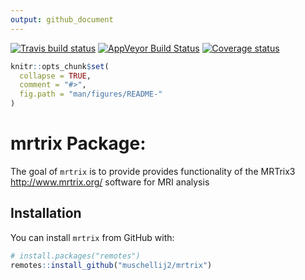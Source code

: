 ```yaml
---
output: github_document
---
```


[![Travis build status](https://travis-ci.org/muschellij2/mrtrix.svg?branch=master)](https://travis-ci.org/muschellij2/mrtrix)
[![AppVeyor Build Status](https://ci.appveyor.com/api/projects/status/github/muschellij2/mrtrix?branch=master&svg=true)](https://ci.appveyor.com/project/muschellij2/mrtrix)
[![Coverage status](https://coveralls.io/repos/github/muschellij2/mrtrix/badge.svg?branch=master)](https://coveralls.io/r/muschellij2/mrtrix?branch=master)
<!-- README.md is generated from README.Rmd. Please edit that file -->

```r
knitr::opts_chunk$set(
  collapse = TRUE,
  comment = "#>",
  fig.path = "man/figures/README-"
)
```
# mrtrix Package: 
The goal of `mrtrix` is to provide provides functionality of the MRTrix3 <http://www.mrtrix.org/> software for MRI analysis

## Installation

You can install `mrtrix` from GitHub with:

```r
# install.packages("remotes")
remotes::install_github("muschellij2/mrtrix")
```
